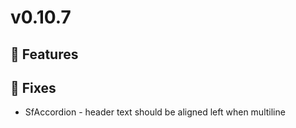 
<Meta title="Releases/v0.10.7 - Latest/Change log" />

# v0.10.7

## 🚀 Features


## 🐛 Fixes
- SfAccordion - header text should be aligned left when multiline